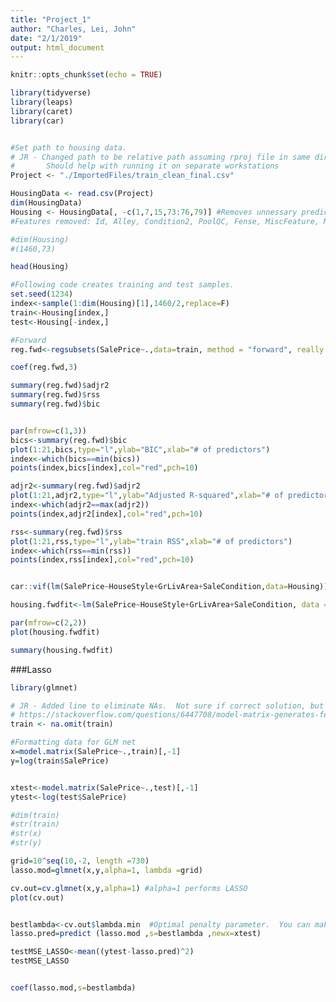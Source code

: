 ---
title: "Project_1"
author: "Charles, Lei, John"
date: "2/1/2019"
output: html_document
---

```{r setup, include=FALSE}
knitr::opts_chunk$set(echo = TRUE)
```

```{r}
library(tidyverse)
library(leaps)
library(caret)
library(car)


#Set path to housing data.
# JR - Changed path to be relative path assuming rproj file in same directory as rmd files. 
#       Should help with running it on separate workstations
Project <- "./ImportedFiles/train_clean_final.csv"

HousingData <- read.csv(Project)
dim(HousingData)
Housing <- HousingData[, -c(1,7,15,73:76,79)] #Removes unnessary predictor columns from dataset
#Features removed: Id, Alley, Condition2, PoolQC, Fense, MiscFeature, MiscVal, SaleType

#dim(Housing)
#(1460,73)

head(Housing)


```


```{r Train and Test Samples}
#Following code creates training and test samples. 
set.seed(1234)
index<-sample(1:dim(Housing)[1],1460/2,replace=F)
train<-Housing[index,]
test<-Housing[-index,]

#Forward
reg.fwd<-regsubsets(SalePrice~.,data=train, method = "forward", really.big = T, nvmax = 20)

coef(reg.fwd,3)

summary(reg.fwd)$adjr2
summary(reg.fwd)$rss
summary(reg.fwd)$bic


par(mfrow=c(1,3))
bics<-summary(reg.fwd)$bic
plot(1:21,bics,type="l",ylab="BIC",xlab="# of predictors")
index<-which(bics==min(bics))
points(index,bics[index],col="red",pch=10)

adjr2<-summary(reg.fwd)$adjr2
plot(1:21,adjr2,type="l",ylab="Adjusted R-squared",xlab="# of predictors")
index<-which(adjr2==max(adjr2))
points(index,adjr2[index],col="red",pch=10)

rss<-summary(reg.fwd)$rss
plot(1:21,rss,type="l",ylab="train RSS",xlab="# of predictors")
index<-which(rss==min(rss))
points(index,rss[index],col="red",pch=10)


car::vif(lm(SalePrice~HouseStyle+GrLivArea+SaleCondition,data=Housing))

housing.fwdfit<-lm(SalePrice~HouseStyle+GrLivArea+SaleCondition, data = train)

par(mfrow=c(2,2))
plot(housing.fwdfit)
```

```{r}
summary(housing.fwdfit)
```


###Lasso
```{r}
library(glmnet)

# JR - Added line to eliminate NAs.  Not sure if correct solution, but allowed lasso to run.
# https://stackoverflow.com/questions/6447708/model-matrix-generates-fewer-rows-than-original-data-frame
train <- na.omit(train)

#Formatting data for GLM net
x=model.matrix(SalePrice~.,train)[,-1]
y=log(train$SalePrice)


xtest<-model.matrix(SalePrice~.,test)[,-1]
ytest<-log(test$SalePrice)

#dim(train)
#str(train)
#str(x)
#str(y)

grid=10^seq(10,-2, length =730)
lasso.mod=glmnet(x,y,alpha=1, lambda =grid)

cv.out=cv.glmnet(x,y,alpha=1) #alpha=1 performs LASSO
plot(cv.out)


bestlambda<-cv.out$lambda.min  #Optimal penalty parameter.  You can make this call visually.
lasso.pred=predict (lasso.mod ,s=bestlambda ,newx=xtest)

testMSE_LASSO<-mean((ytest-lasso.pred)^2)
testMSE_LASSO


coef(lasso.mod,s=bestlambda)
```




